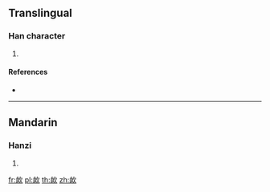 ==Translingual==

===Han character===
{{Han char|rn=76|rad=欠|as=06|sn=10|four=|canj=HTNO}}

# {{defn|Han|sort=欠06}}

====References====
* {{Han ref|kx=0567.270|dkj=16069|dj=0955.450|hdz=32138.160|uh=6B30|ud=27440}}

----

==Mandarin==

===Hanzi===
{{cmn-hanzi|pin=[[xù]] ([[xu4]])|wg=hsü<sup>4</sup>}}

# {{defn|lang=cmn|sort=欠06}}

[[fr:欰]]
[[pl:欰]]
[[th:欰]]
[[zh:欰]]